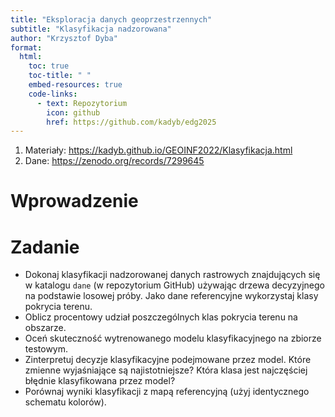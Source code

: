 ```yaml
---
title: "Eksploracja danych geoprzestrzennych"
subtitle: "Klasyfikacja nadzorowana"
author: "Krzysztof Dyba"
format:
  html:
    toc: true
    toc-title: " "
    embed-resources: true
    code-links:
      - text: Repozytorium
        icon: github
        href: https://github.com/kadyb/edg2025
---
```


1. Materiały: <https://kadyb.github.io/GEOINF2022/Klasyfikacja.html>
2. Dane: <https://zenodo.org/records/7299645>

# Wprowadzenie

# Zadanie

- Dokonaj klasyfikacji nadzorowanej danych rastrowych znajdujących się w
katalogu `dane` (w repozytorium GitHub) używając drzewa decyzyjnego na podstawie
losowej próby. Jako dane referencyjne wykorzystaj klasy pokrycia terenu.
- Oblicz procentowy udział poszczególnych klas pokrycia terenu na obszarze.
- Oceń skuteczność wytrenowanego modelu klasyfikacyjnego na zbiorze testowym.
- Zinterpretuj decyzje klasyfikacyjne podejmowane przez model. Które
zmienne wyjaśniające są najistotniejsze? Która klasa jest najczęściej błędnie
klasyfikowana przez model?
- Porównaj wyniki klasyfikacji z mapą referencyjną (użyj identycznego schematu
kolorów).
